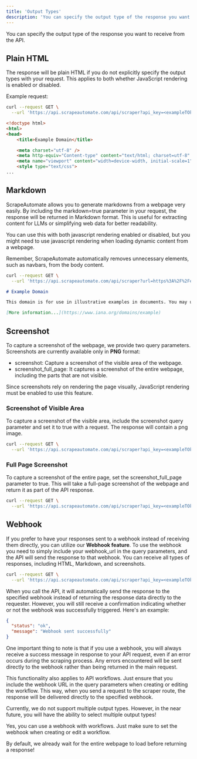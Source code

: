 ```yaml
---
title: 'Output Types'
description: 'You can specify the output type of the response you want to receive from the API.'
---
```


You can specify the output type of the response you want to receive from the API.

## Plain HTML

The response will be plain HTML if you do not explicitly specify the output types with your request. This applies to both whether JavaScript rendering is enabled or disabled.

Example request:

```bash
curl --request GET \
  --url 'https://api.scrapeautomate.com/api/scraper?api_key=<exampleTOken>&render=false&url=https%3A%2F%2Fexample.com%2F'
```

```html
<!doctype html>
<html>
<head>
    <title>Example Domain</title>

    <meta charset="utf-8" />
    <meta http-equiv="Content-type" content="text/html; charset=utf-8" />
    <meta name="viewport" content="width=device-width, initial-scale=1" />
    <style type="text/css">
...
```

## Markdown

ScrapeAutomate allows you to generate markdowns from a webpage very easily. By including the markdown=true parameter in your request, the response will be returned in Markdown format. This is useful for extracting content for LLMs or simplifying web data for better readability.

You can use this with both javascript rendering enabled or disabled, but you might need to use javascript rendering when loading dynamic content from a webpage.

Remember, ScrapeAutomate automatically removes unnecessary elements, such as navbars, from the body content.

```bash
curl --request GET \
  --url 'https://api.scrapeautomate.com/api/scraper?url=https%3A%2F%2Fexample.com%2F&api_key=<exampleTOken>&markdown=true'
```

```md
# Example Domain

This domain is for use in illustrative examples in documents. You may use this domain in literature without prior coordination or asking for permission.

[More information...](https://www.iana.org/domains/example)
```

## Screenshot

To capture a screenshot of the webpage, we provide two query parameters. Screenshots are currently available only in **PNG** format:

- screenshot: Capture a screenshot of the visible area of the webpage.
- screenshot_full_page: It captures a screenshot of the entire webpage, including the parts that are not visible.

Since screenshots rely on rendering the page visually, JavaScript rendering must be enabled to use this feature.

### Screenshot of Visible Area

To capture a screenshot of the visible area, include the screenshot query parameter and set it to true with a request. The response will contain a png image.

```bash
curl --request GET \
  --url 'https://api.scrapeautomate.com/api/scraper?api_key=<exampleTOken>&render=true&url=https%3A%2F%2Fexample.com%2F&screenshot=true'
```

### Full Page Screenshot

To capture a screenshot of the entire page, set the screenshot_full_page parameter to true. This will take a full-page screenshot of the webpage and return it as part of the API response.

```bash
curl --request GET \
  --url 'https://api.scrapeautomate.com/api/scraper?api_key=<exampleTOken>&render=true&url=https%3A%2F%2Fexample.com%2F&screenshot_full_page=true'
```

## Webhook

If you prefer to have your responses sent to a webhook instead of receiving them directly, you can utilize our **Webhook feature**. To use the webhook you need to simply include your webhook_url in the query parameters, and the API will send the response to that webhook. You can receive all types of responses, including HTML, Markdown, and screenshots.

```bash
curl --request GET \
  --url 'https://api.scrapeautomate.com/api/scraper?api_key=<exampleTOken>&render=true&url=https%253A%252F%252Fexample.com%252Fees&config=%7B%22window_width%22%3A1920%2C%22window_height%22%3A1080%7D&webhook_url=https%3A%2F%2Fwebhook.site%2F7132edb4-8590-4bc0-9055-30e2153936d1'
```

When you call the API, it will automatically send the response to the specified webhook instead of returning the response data directly to the requester. However, you will still receive a confirmation indicating whether or not the webhook was successfully triggered. Here's an example:

```json
{
  "status": "ok",
  "message": "Webhook sent successfully"
}
```

One important thing to note is that if you use a webhook, you will always receive a success message in response to your API request, even if an error occurs during the scraping process. Any errors encountered will be sent directly to the webhook rather than being returned in the main request.

This functionality also applies to API workflows. Just ensure that you include the webhook URL in the query parameters when creating or editing the workflow. This way, when you send a request to the scraper route, the response will be delivered directly to the specified webhook.

Currently, we do not support multiple output types. However, in the near future, you will have the ability to select multiple output types!

Yes, you can use a webhook with workflows. Just make sure to set the webhook when creating or edit a workflow.

By default, we already wait for the entire webpage to load before returning a response!
